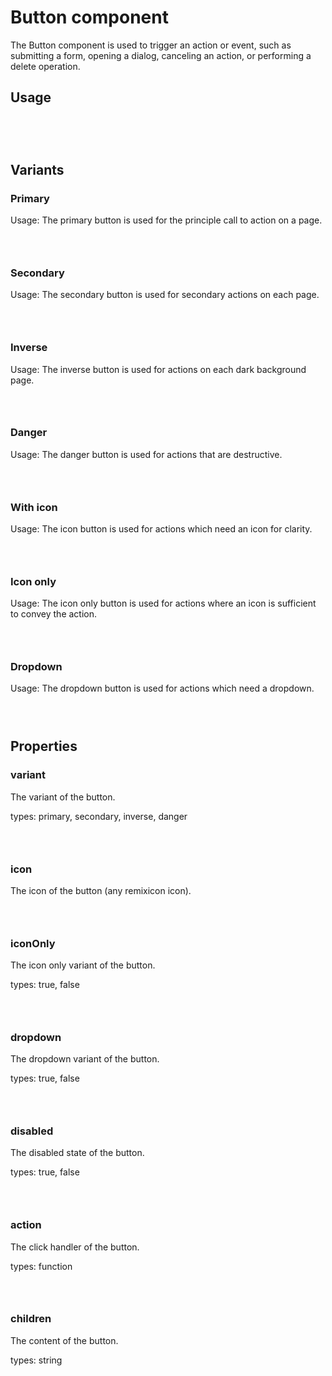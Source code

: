 

<Meta of={ButtonStories} />

# Button component

The Button component is used to trigger an action or event, such as submitting a form, opening a dialog, canceling an action, or performing a delete operation.

<Canvas of={ButtonStories.Primary} />

## Usage

```jsx
import { Button } from 'react-barebones-ts';

<Button variant="primary">Button Primary</Button>

```

## Variants

### Primary

Usage: The primary button is used for the principle call to action on a page.

```jsx

<Button variant="primary">Click me</Button>
```
<Canvas of={ButtonStories.Primary} />

### Secondary

Usage: The secondary button is used for secondary actions on each page.

```jsx

<Button variant="secondary">Click me</Button>
```

<Canvas of={ButtonStories.Secondary} />


### Inverse

Usage: The inverse button is used for actions on each dark background page.

```jsx

<Button variant="inverse">Click me</Button>
```
<Canvas of={ButtonStories.Inverse} />


### Danger

Usage: The danger button is used for actions that are destructive.

```jsx

<Button variant="danger">Click me</Button>
```

<Canvas of={ButtonStories.Danger} />

### With icon

Usage: The icon button is used for actions which need an icon for clarity.

```jsx

<Button variant="primary" icon="check">Click me</Button>
```

<Canvas of={ButtonStories.WithIcon} />

### Icon only

Usage: The icon only button is used for actions where an icon is sufficient to convey the action.

```jsx

<Button variant="primary" icon="check" iconOnly>Click me</Button>
```

<Canvas of={ButtonStories.IconOnly} />

### Dropdown

Usage: The dropdown button is used for actions which need a dropdown.

```jsx

<Button variant="primary" dropdown>Click me</Button>
```

<Canvas of={ButtonStories.Dropdown} />

## Properties

### variant

The variant of the button.

types: primary, secondary, inverse, danger

```jsx

<Button variant="primary">Click me</Button>
```

### icon

The icon of the button (any remixicon icon).

```jsx

<Button variant="primary" icon="check">Click me</Button>
```

### iconOnly

The icon only variant of the button.

types: true, false

```jsx

<Button variant="primary" icon="check" iconOnly>Click me</Button>
```

### dropdown

The dropdown variant of the button.

types: true, false

```jsx

<Button variant="primary" dropdown>Click me</Button>
```

### disabled

The disabled state of the button.

types: true, false

```jsx

<Button variant="primary" disabled>Click me</Button>
```

### action

The click handler of the button.

types: function

```jsx

<Button variant="primary" action={() => alert('Clicked!')}>Click me</Button>
```

### children

The content of the button.

types: string

```jsx

<Button variant="primary">Click me</Button>
```